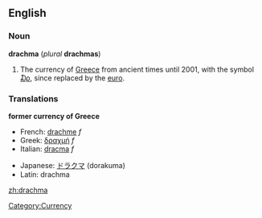 ==English==
===Noun===
{{wikipedia}}
'''drachma''' (''plural'' '''drachmas''')

#The currency of [[Greece]] from ancient times until 2001, with the symbol [[₯]], since replaced by the [[euro]].

===Translations===

'''former currency of Greece'''
{{top}}
*French: [[drachme]] ''f''
*Greek: [[δραχμή]] ''f''
*Italian: [[dracma]] ''f''
{{mid}}
*Japanese: [[ドラクマ]] (dorakuma)
*Latin: drachma
{{bottom}}
[[Category:Currency]]

[[zh:drachma]]